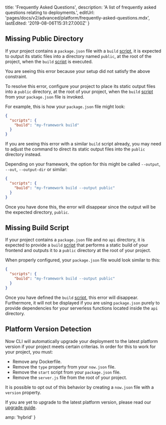
  title: 'Frequently Asked Questions',
  description: 'A list of frequently asked questions relating to deployments.',
  editUrl: 'pages/docs/v2/advanced/platform/frequently-asked-questions.mdx',
  lastEdited: '2019-08-06T15:31:27.000Z'
}

## Missing Public Directory

If your project contains a `package.json` file with a `build` [script](https://docs.npmjs.com/misc/scripts), it is expected to output its static files into a directory named `public`, at the root of the project, when the `build` [script](https://docs.npmjs.com/misc/scripts) is executed.

You are seeing this error because your setup did not satisfy the above constraint.

To resolve this error, configure your project to place its static output files into a `public` directory, at the root of your project, when the `build` [script](https://docs.npmjs.com/misc/scripts) from your `package.json` file is invoked.

For example, this is how your `package.json` file might look:

```json
{
  "scripts": {
    "build": "my-framework build"
  }
}
```

If you are seeing this error with a similar `build` script already, you may need to adjust the command to direct its static output files into the `public` directory instead.

Depending on your framework, the option for this might be called `--output`, `--out`, `--output-dir` or similar:

```json
{
  "scripts": {
    "build": "my-framework build --output public"
  }
}
```

Once you have done this, the error will disappear since the output will be the expected directory, `public`.

## Missing Build Script

If your project contains a `package.json` file and no `api` directory, it is expected to provide a `build` [script](https://docs.npmjs.com/misc/scripts) that performs a static build of your frontend and outputs it to a `public` directory at the root of your project.

When properly configured, your `package.json` file would look similar to this:

```json
{
  "scripts": {
    "build": "my-framework build --output public"
  }
}
```

Once you have defined the `build` [script](https://docs.npmjs.com/misc/scripts), this error will disappear. Furthermore, it will not be displayed if you are using `package.json` purely to provide dependencies for your serverless functions located inside the `api` directory.

## Platform Version Detection

Now CLI will automatically upgrade your deployment to the latest platform version if your project meets certain criterias. In order for this to work for your project, you must:

* Remove any Dockerfile.
* Remove the `type` property from your `now.json` file.
* Remove the `start` script from your `package.json` file.
* Remove the `server.js` file from the root of your project.

It is possible to opt out of this behavior by creating a `now.json` file with a `version` property.

If you are yet to upgrade to the latest platform version, please read our [upgrade guide](https://zeit.co/guides/migrate-to-zeit-now/).


  amp: 'hybrid'
}
